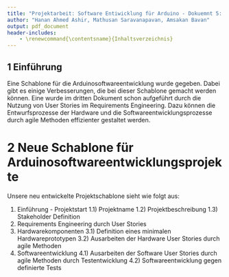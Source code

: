 ```yaml
---
title: "Projektarbeit: Software Entiwicklung für Arduino - Dokuemnt 5: Neudefinition der Projektschablone"
author: "Hanan Ahmed Ashir, Mathusan Saravanapavan, Amsakan Bavan"
output: pdf_document
header-includes:
    - \renewcommand{\contentsname}{Inhaltsverzeichnis}
---
```


\tableofcontents

## 1 Einführung

Eine Schablone für die Arduinosoftwareentwicklung wurde gegeben. Dabei gibt es einige Verbesserungen, die bei dieser Schablone gemacht werden können. 
Eine wurde im dritten Dokument schon aufgeführt durch die Nutzung von User Stories im Requirements Engineering. Dazu können die Entwurfsprozesse der Hardware und die
Softwareentwicklungsprozesse durch agile Methoden effizienter gestaltet werden. 

# 2 Neue Schablone für Arduinosoftwareentwicklungsprojekte

Unsere neu entwickelte Projektschablone sieht wie folgt aus:

1) Einführung - Projektstart
    1.1) Projektname
    1.2) Projektbeschreibung
    1.3) Stakeholder Definition
2) Requirements Engineering durch User Stories
3) Hardwarekomponenten
    3.1) Definition eines minimalen Hardwareprototypen
    3.2) Ausarbeiten der Hardware User Stories durch agile Methoden
4) Softwareentwicklung
    4.1) Ausarbeiten der Software User Stories durch agile Methoden durch Testentwicklung
    4.2) Softwareentwicklung gegen definierte Tests